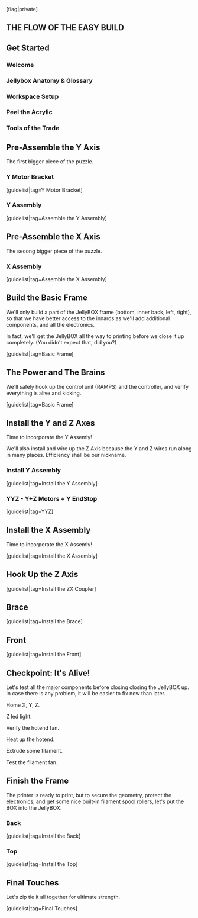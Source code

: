 [flag|private]

== THE FLOW OF THE EASY BUILD ==

== Get Started ==

=== Welcome ===

=== Jellybox Anatomy & Glossary ===

=== Workspace Setup ===

=== Peel the Acrylic ===

=== Tools of the Trade ===

== Pre-Assemble the Y Axis ==

The first bigger piece of the puzzle.

=== Y Motor Bracket ===

[guidelist|tag=Y Motor Bracket]   

=== Y Assembly ===

[guidelist|tag=Assemble the Y Assembly]

== Pre-Assemble the X Axis ==

The secong bigger piece of the puzzle.

=== X Assembly ===

[guidelist|tag=Assemble the X Assembly]   

== Build the Basic Frame ==

We'll only build a part of the JellyBOX frame (bottom, inner back, left, right), so that we have better access to the innards as we'll add additional components, and all the electronics.

In fact, we'll get the JellyBOX all the way to printing before we close it up completely. (You didn't expect that, did you?)

[guidelist|tag=Basic Frame]   

== The Power and The Brains ==

We'll safely hook up the control unit (RAMPS) and the controller, and verify everything is alive and kicking.

[guidelist|tag=Basic Frame]   

== Install the Y and Z Axes ==

Time to incorporate the Y Assemly!

We'll also install and wire up the Z Axis because the Y and Z wires run along in many places. Efficiency shall be our nickname.

=== Install Y Assembly ===

[guidelist|tag=Install the Y Assembly]   

=== YYZ - Y+Z Motors + Y EndStop ===

[guidelist|tag=YYZ]   

== Install the X Assembly ==

Time to incorporate the X Assemly!

[guidelist|tag=Install the X Assembly]   

== Hook Up the Z Axis ==

[guidelist|tag=Install the ZX Coupler]   

== Brace ==

[guidelist|tag=Install the Brace]   

== Front ==

[guidelist|tag=Install the Front]   

== Checkpoint: It's Alive! ==

Let's test all the major components before closing closing the JellyBOX up. In case there is any problem, it will be easier to fix now than later.

Home X, Y, Z.

Z led light.

Verify the hotend fan.

Heat up the hotend.

Extrude some filament.

Test the filament fan.

== Finish the Frame ==

The printer is ready to print, but to secure the geometry, protect the electronics, and get some nice built-in filament spool rollers, let's put the BOX into the JellyBOX.

=== Back ===

[guidelist|tag=Install the Back]   

=== Top ===

[guidelist|tag=Install the Top]   

== Final Touches ==

Let's zip tie it all together for ultimate strength. 

[guidelist|tag=Final Touches]   